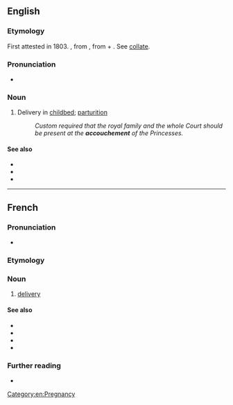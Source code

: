 {{also|Accouchement}}
==English==

===Etymology===
First attested in 1803. {{bor|en|fr|accoucher||to be delivered of a child, to aid in delivery}}, from {{etyl|fro|en}} {{m|fro|acouchier||to lay down, put to bed, go to bed}}, from {{etyl|la|en}} {{m|la|ad}} + {{m|la|collocare||to lay, put, place}}. See [[collate]].

===Pronunciation===
* {{IPA|/əˈkuːʃmənt/|lang=en}}

===Noun===
{{en-noun}}

# Delivery in [[childbed]]; [[parturition]]
#: ''Custom required that the royal family and the whole Court should be present at the '''accouchement''' of the Princesses.''

====See also====
* {{l|en|childbearing}}
* {{l|en|childbirth}}
* {{l|en|vaginal birth}}

[[Category:en:Pregnancy]]

----

==French==
{{wikipedia|lang=fr}}

===Pronunciation===
* {{audio|Fr-accouchement.ogg|Audio|lang=fr}}

===Etymology===
{{suffix|lang=fr|accoucher|ment}}

===Noun===
{{fr-noun|m}}

# [[delivery]] {{gloss|act of giving birth}}

====See also====
* {{l|fr|enceinte}}
* {{l|fr|grossesse}}
* {{l|fr|bébé}}
* {{l|fr|mère}}

===Further reading===
* {{R:TLFi}}